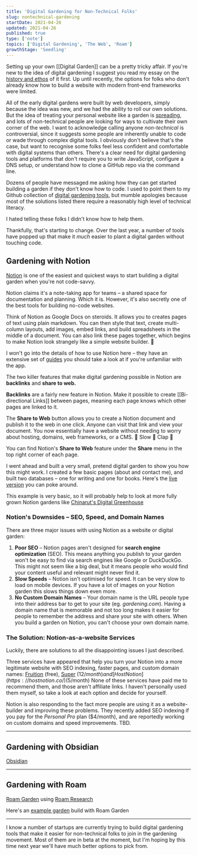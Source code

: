 ```yaml
---
title: 'Digital Gardening for Non-Technical Folks'
slug: nontechnical-gardening
startDate: 2021-04-26
updated: 2021-04-26
published: true
type: ['note']
topics: ['Digital Gardening', 'The Web', 'Roam']
growthStage: 'Seedling'
---
```


<IntroParagraph>

Setting up your own [[Digital Garden]] can be a pretty tricky affair. <Footnote idName={1}>If you're new to the idea of digital gardening I suggest you read my essay on the [history and ethos](/garden-history) of it first.</Footnote> Up until recently, the options for folks who don't already know how to build a website with modern front-end frameworks were limited. 

</IntroParagraph>

All of the early digital gardens were built by web developers, simply because the idea was new, and we had the ability to roll our own solutions. But the idea of treating your personal website like a  garden is [spreading](https://www.technologyreview.com/2020/09/03/1007716/digital-gardens-let-you-cultivate-your-own-little-bit-of-the-internet/), and lots of non-technical people are looking for ways to cultivate their own corner of the web. <Footnote idName={2}>I want to acknowledge calling anyone  _non-technical_ is controversial, since it suggests some people are inherently unable to code or wade through complex digital tools. I obviously don't believe that's the case, but want to recognise some folks feel less confident and comfortable with digital systems than others.</Footnote> There's a clear need for digital gardening tools and platforms that don't require you to write JavaScript, configure a DNS setup, or understand how to clone a GitHub repo via the command line.

Dozens of people have messaged me asking how they can get started building a garden if they don't know how to code. I used to point them to my Github collection of [digital gardening tools](https://github.com/MaggieAppleton/digital-gardeners), but mumble apologies because most of the solutions listed there require a reasonably high level of technical literacy.

I hated telling these folks I didn't know how to help them. 

Thankfully, that's starting to change. Over the last year, a number of tools have popped up that make it _much_ easier to plant a digital garden without touching code.

## Gardening with Notion

[Notion](https://www.notion.so/) is one of the easiest and quickest ways to start building a digital garden when you're not code-savvy.

Notion claims it's a note-taking app for teams – a shared space for documentation and planning. Which it is. However, it's also secretly one of the best tools for building no-code websites. 

<ImageFrame alt="The Notion homepage which presents itself as a notes app for teams" showalt width="900px" src="https://res.cloudinary.com/dxj9qr5gj/image/upload/v1619458405/maggieappleton.com/notes/notion-garden/Screenshot_-_2021-04-26_18.32.37_gqmsuc.png" />

Think of Notion as Google Docs on steroids. It allows you to creates pages of text using plain markdown. You can then style that text, create multi-column layouts, add images, embed links, and build spreadsheets in the middle of a document. You can also link these pages together, which begins to make Notion look strangely like a simple website builder. 🤔

I won't go into the details of how to use Notion here – they have an extensive set of [guides](https://www.notion.so/guides) you should take a look at if you're unfamiliar with the app.

The two killer features that make digital gardening possible in Notion are **backlinks** and **share to web.**

**Backlinks** are a fairly new feature in Notion. Make it possible to create [[Bi-directional Links]] between pages, meaning each page knows which other pages are linked to it.

The **Share to Web** button allows you to create a Notion document and publish it to the web in one click. Anyone can visit that link and view your document. You now essentially have a website without needing to worry about hosting, domains, web frameworks, or a CMS. 👏 Slow 👏 Clap 👏

You can find Notion's __Share to Web__ feature under the __Share__ menu in the top right corner of each page.

<ImageFrame width="1000px" showalt alt="An example of where to find Notion's 'Share to Web' settings" src="https://res.cloudinary.com/dxj9qr5gj/image/upload/v1619470978/maggieappleton.com/notes/nontechnical-gardening/Screenshot_-_2021-04-26_22.02.40_bqjnft.png" />

I went ahead and built a very small, pretend digital garden to show you how this might work. I created a few basic pages (about and contact me), and built two databases – one for writing and one for books. Here's the [live version](https://www.notion.so/Maggie-s-Pretend-Garden-ad29880fed054ba1a0872d3e06252f81) you can poke around.

<ImageFrame width="1000px" src="https://res.cloudinary.com/dxj9qr5gj/image/upload/v1619473457/maggieappleton.com/notes/nontechnical-gardening/Screenshot_-_2021-04-26_22.43.49_fdbeyy.png" alt="My example digital garden in Notion" showalt />

This example is very basic, so it will probably help to look at more fully grown Notion gardens like [Chinarut's Digital Greenhouse](https://www.notion.so/Chinarut-s-Digital-Greenhouse-9b31c7ba8efc4bf9adcfa17a38c841ff)

### Notion's Downsides – SEO, Speed, and Domain Names

There are three major issues with using Notion as a website or digital garden:

1. **Poor SEO** – Notion pages aren't designed for __search engine optimization__ (SEO). This means anything you publish to your garden won't be easy to find via search engines like Google or DuckDuckGo. This might not seem like a big deal, but it means people who would find your content useful and relevant might never find it. 
2. **Slow Speeds** – Notion isn't optimised for speed. It can be very slow to load on mobile devices. If you have a lot of images on your Notion garden this slows things down even more.
3. **No Custom Domain Names** – Your domain name is the URL people type into their address bar to get to your site (eg. _gardening.com_). Having a domain name that is memorable and not too long makes it easier for people to remember the address and share your site with others. When you build a garden on Notion, you can't choose your own domain name.

### The Solution: Notion-as-a-website Services

Luckily, there are solutions to all the disappointing issues I just described. 

Three services have appeared that help you turn your Notion into a more legitimate website with SEO indexing, faster pages, and custom domain names: [Fruition](https://fruitionsite.com/) (free), [Super](https://super.so/) ($12/month) and [Host Notion](https://hostnotion.co/) ($5/month) <Footnote idName={3}>None of these services have paid me to recommend them, and those aren't affiliate links. I haven't personally used them myself, so take a look at each option and decide for yourself.</Footnote>

Notion is also responding to the fact more people are using it as a website-builder and improving these problems. They recently added SEO indexing if you pay for the _Personal Pro_ plan ($4/month), and are reportedly working on custom domains and speed improvements. TBD.

---

## Gardening with Obsidian

[Obsidian](https://obsidian.md/) 

<ImageFrame width="1000px" src="https://res.cloudinary.com/dxj9qr5gj/image/upload/v1619469764/maggieappleton.com/notes/nontechnical-gardening/Screenshot_-_2021-04-26_21.40.29_oge9pw.png" />

---

## Gardening with Roam

[Roam Garden](https://roam.garden/) using [Roam Research]()

<ImageFrame width="1000px" src="https://res.cloudinary.com/dxj9qr5gj/image/upload/v1619474651/maggieappleton.com/notes/nontechnical-gardening/Screenshot_-_2021-04-26_23.03.14_wukh6k.png" />

Here's an [example garden](https://vlad.roam.garden/) build with Roam Garden


---

I know a number of startups are currently trying to build digital gardening tools that make it easier for non-technical folks to join in the gardening movement. Most of them are in beta at the moment, but I'm hoping by this time next year we'll have much better options to pick from.

